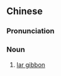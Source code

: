 {{also|白掌长臂猿}}
==Chinese==
{{zh-forms|s=白掌长臂猿|type=113}}

===Pronunciation===
{{zh-pron
|m=báizhǎng chángbìyuán
|c=baak6 zoeng2 coeng4 bei3 jyun4
|cat=n
}}

===Noun===
{{zh-noun}}

# [[lar gibbon]]